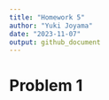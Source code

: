 ```yaml
---
title: "Homework 5"
author: "Yuki Joyama"
date: "2023-11-07"
output: github_document
---
```


# Problem 1

